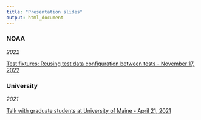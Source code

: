 ```yaml
---
title: "Presentation slides"
output: html_document
---
```

### NOAA
*2022*

<a href="slides_20221117_fims_test_fixtures.html">Test fixtures: Reusing test data configuration between tests - November 17, 2022</a>

### University

*2021*

<a href="slides_20210421_umaine.html">Talk with graduate students at University of Maine - April 21, 2021</a>
